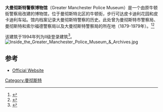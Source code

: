 {{Infobox Museum
|name          = 大曼彻斯特警察博物馆
|image         = File:Greater_Manchester_Police_Museum.jpg
|imagesize     = 200px
|coordinates   = {{coord|53.482444|N|2.32612|W|display=inline,title}}
|established   = 1981
|type          = 警察博物馆
|location      = 英格兰[[曼彻斯特|曼彻斯特]]牛顿街57A
|website       = [http://www.gmpmuseum.co.uk/ GMP Museum]
}}
'''大曼彻斯特警察博物馆'''（Greater Manchester Police Museum）是一个由原牛顿街警察局改建的博物馆，位于曼彻斯特北区的牛顿街，步行可达皮卡迪利花园和皮卡迪利车站。馆内档案记录大曼彻斯特警察的历史。此处曾为曼彻斯特市警察局、曼彻斯特和索尔福德警察局以及大曼彻斯特警察局的所在地（1879-1979年）。<ref>{{Cite web |title=Manchester Police Stations and Buildings 1794-1906 |url=http://www.victorianpolicestations.org/table-1-manchester-police-stations-and-buildings-1794---1906.html |work=Victorian Police Stations |accessdate=2014-09-01 |archive-date=2016-03-04 |archive-url=https://web.archive.org/web/20160304042052/http://www.victorianpolicestations.org/table-1-manchester-police-stations-and-buildings-1794---1906.html |dead-url=no }}</ref><ref>{{Cite web |title=Newton Street Police Station City Centre |url=http://www.victorianpolicestations.org/newton-st-ps---city.html |work=Victorian Police Stations |accessdate=2014-09-01 |archive-date=2016-03-04 |archive-url=https://web.archive.org/web/20160304034458/http://www.victorianpolicestations.org/newton-st-ps---city.html |dead-url=no }}</ref>

该建筑于1994年列为II级登录建筑<ref>{{Cite web | title= Former Newton Street Police Station | url= http://www.manchester.gov.uk/info/514/listed_buildings_register/1908/a-z_of_listed_buildings_in_manchester/13 | work= Manchester Gov | accessdate= 2014-07-12 | archive-date= 2014-10-07 | archive-url= https://web.archive.org/web/20141007131250/http://www.manchester.gov.uk/info/514/listed_buildings_register/1908/a-z_of_listed_buildings_in_manchester/13 | dead-url= no }}</ref>。
[[File:Inside_the_Greater_Manchester_Police_Museum_&_Archives.jpg|thumb]]

==参考==
{{Reflist|1}}
* [http://www.gmpmuseum.co.uk Official Website]{{Wayback|url=http://www.gmpmuseum.co.uk/ |date=20170129095925 }}
[[Category:曼彻斯特|Category:曼彻斯特]]
